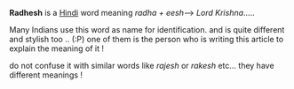 {{Cleanup|date=August 2007}}

'''Radhesh''' is a [[Hindi]] word meaning ''radha + eesh''--> ''Lord Krishna''.....

Many Indians use this word as name for identification. 
and is quite different and stylish too ..  (:P)
one of them is the person who is writing this article to explain the meaning of it ! 

do not confuse it with similar words like ''rajesh'' or ''rakesh'' etc... 
they have different meanings !

{{Uncategorized|date=August 2007}}
{{Unreferenced|date=August 2007}}

{{word-stub}}